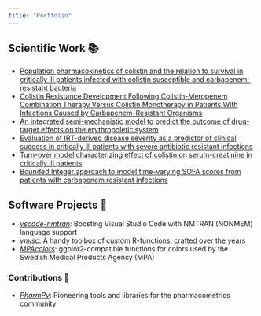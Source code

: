 ```yaml
---
title: "Portfolio"
---
```


## Scientific Work 📚

- [Population pharmacokinetics of colistin and the relation to survival in critically ill patients infected with colistin susceptible and carbapenem-resistant bacteria](https://doi.org/10.1016/j.cmi.2020.03.016)
- [Colistin Resistance Development Following Colistin-Meropenem Combination Therapy Versus Colistin Monotherapy in Patients With Infections Caused by Carbapenem-Resistant Organisms](https://doi.org/10.1093/cid/ciz1146)
- [An integrated semi-mechanistic model to predict the outcome of drug-target effects on the erythropoietic system](www.page-meeting.org/?abstract=10044)
- [Evaluation of IRT-derived disease severity as a predictor of clinical success in critically ill patients with severe antibiotic resistant infections](www.page-meeting.org/?abstract=9803)
- [Turn-over model characterizing effect of colistin on serum-creatinine in critically ill patients](www.page-meeting.org/?abstract=9869)
- [Bounded Integer approach to model time-varying SOFA scores from patients with carbapenem resistant infections](www.page-meeting.org/?abstract=9052)


## Software Projects 📝

- [*vscode-nmtran*](https://github.com/vrognas/vscode-nmtran): Boosting Visual Studio Code with NMTRAN (NONMEM) language support
- [*vmisc*](https://github.com/vrognas/vmisc): A handy toolbox of custom R-functions, crafted over the years
- [*MPAcolors*](https://github.com/vrognas/MPAcolors): ggplot2-compatible functions for colors used by the Swedish Medical Products Agency (MPA)

### Contributions 🤝

- [*PharmPy*](https://pharmpy.github.io/latest/index.html): Pioneering tools and libraries for the pharmacometrics community
